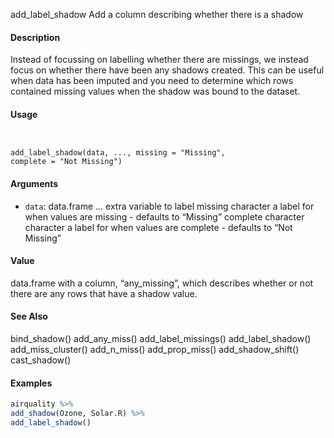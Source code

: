 
add_label_shadow Add a column describing whether there is a shadow

####  Description 

Instead of focussing on labelling whether there are missings, we instead focus on whether there
have been any shadows created. This can be useful when data has been imputed and you need to
determine which rows contained missing values when the shadow was bound to the dataset.

####  Usage 
<pre><code>

add_label_shadow(data, ..., missing = "Missing",
complete = "Not Missing")
</code></pre>
#### Arguments 

* ``data``: data.frame
... extra variable to label
missing character a label for when values are missing - defaults to "Missing"
complete character character a label for when values are complete - defaults to "Not Missing"

#### Value 

data.frame with a column, "any_missing", which describes whether or not there are any rows that
have a shadow value.

#### See Also 

bind_shadow() add_any_miss() add_label_missings() add_label_shadow() add_miss_cluster()
add_n_miss() add_prop_miss() add_shadow_shift() cast_shadow()

#### Examples 
```r

airquality %>%
add_shadow(Ozone, Solar.R) %>%
add_label_shadow()
```
